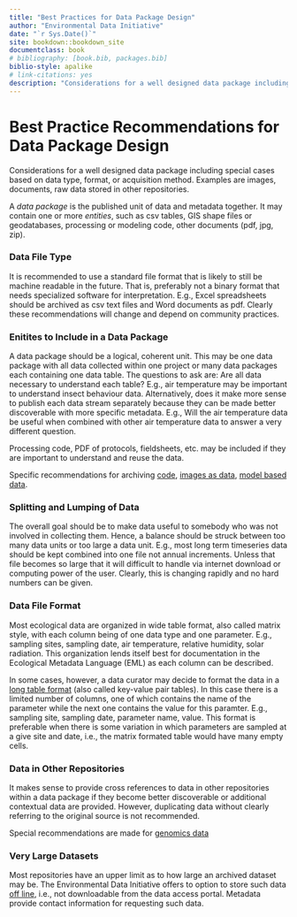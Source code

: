 ```yaml
--- 
title: "Best Practices for Data Package Design"
author: "Environmental Data Initiative"
date: "`r Sys.Date()`"
site: bookdown::bookdown_site
documentclass: book
# bibliography: [book.bib, packages.bib]
biblio-style: apalike
# link-citations: yes
description: "Considerations for a well designed data package including special cases based on data type, format, or acquisition method. Examples are images, documents, raw data stored in other repositories."
---
```


# Best Practice Recommendations for Data Package Design {-}

Considerations for a well designed data package including special cases based on data type, format, or acquisition method. Examples are images, documents, raw data stored in other repositories.

A *data package* is the published unit of data and metadata together. It may contain one or more *entities*, such as csv tables, GIS shape files or geodatabases, processing or modeling code, other documents (pdf, jpg, zip). 

### Data File Type {-}

It is recommended to use a standard file format that is likely to still be machine readable in the future. That is, preferably not a binary format that needs specialized software for interpretation. E.g., Excel spreadsheets should be archived as csv text files and Word documents as pdf. Clearly these recommendations will change and depend on community practices.

### Enitites to Include in a Data Package {-}

A data package should be a logical, coherent unit. This may be one data package with all data collected within one project or many data packages each containing one data table. The questions to ask are: Are all data necessary to understand each table? E.g., air temperature may be important to understand insect behaviour data. Alternatively, does it make more sense to publish each data stream separately because they can be made better discoverable with more specific metadata. E.g., Will the air temperature data be useful when combined with other air temperature data to answer a very different question.

Processing code, PDF of protocols, fieldsheets, etc. may be included if they are important to understand and reuse the data.

Specific recommendations for archiving [code](./code-in-edi.html), [images as data](./still-images.html), [model based data](./model-based-datasets.html).

### Splitting and Lumping of Data {-}

The overall goal should be to make data useful to somebody who was not involved in collecting them. Hence, a balance should be struck between too many data units or too large a data unit. E.g., most long term timeseries data should be kept combined into one file not annual increments. Unless that file becomes so large that it will difficult to handle via internet download or computing power of the user. Clearly, this is changing rapidly and no hard numbers can be given.

### Data File Format {-}

Most ecological data are organized in wide table format, also called matrix style, with each column being of one data type and one parameter. E.g., sampling sites, sampling date, air temperature, relative humidity, solar radiation. This organization lends itself best for documentation in the Ecological Metadata Language (EML) as each column can be described.

In some cases, however, a data curator may decide to format the data in a [long table format](./key-value-pair-tables.html) (also called key-value pair tables). In this case there is a limited number of columns, one of which contains the name of the parameter while the next one contains the value for this paramter. E.g., sampling site, sampling date, parameter name, value. This format is preferable when there is some variation in which parameters are sampled at a give site and date, i.e., the matrix formated table would have many empty cells.   

### Data in Other Repositories {-}

It makes sense to provide cross references to data in other repositories within a data package if they become better discoverable or additional contextual data are provided. However, duplicating data without clearly referring to the original source is not recommended.

Special recommendations are made for [genomics data](./genomic-and-metagenomic-data.html)

### Very Large Datasets {-}

Most repositories have an upper limit as to how large an archived dataset may be. The Environmental Data Initiative offers to option to store such data [off line](./large-data-sets.html), i.e., not downloadable from the data access portal. Metadata provide contact information for requesting such data.
